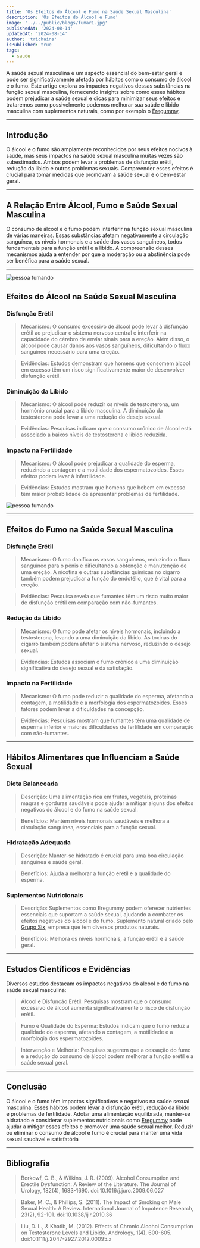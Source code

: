 ```yaml
---
title: 'Os Efeitos do Álcool e Fumo na Saúde Sexual Masculina'
description: 'Os Efeitos do Álcool e Fumo'
image: '../../public/blogs/fumar1.jpg'
publishedAt: '2024-08-14'
updatedAt: '2024-08-14'
author: 'trichains'
isPublished: true
tags:
  - saude
---
```


A saúde sexual masculina é um aspecto essencial do bem-estar geral e pode ser significativamente afetada por hábitos como o consumo de álcool e o fumo. Este artigo explora os impactos negativos dessas substâncias na função sexual masculina, fornecendo insights sobre como esses hábitos podem prejudicar a saúde sexual e dicas para minimizar seus efeitos e trataremos como possivelmente podemos melhorar sua saúde e libido masculina com suplementos naturais, como por exemplo o [Eregummy](https://eregummy.com).

---

## Introdução

O álcool e o fumo são amplamente reconhecidos por seus efeitos nocivos à saúde, mas seus impactos na saúde sexual masculina muitas vezes são subestimados. Ambos podem levar a problemas de disfunção erétil, redução da libido e outros problemas sexuais. Compreender esses efeitos é crucial para tomar medidas que promovam a saúde sexual e o bem-estar geral.

---

## A Relação Entre Álcool, Fumo e Saúde Sexual Masculina

O consumo de álcool e o fumo podem interferir na função sexual masculina de várias maneiras. Essas substâncias afetam negativamente a circulação sanguínea, os níveis hormonais e a saúde dos vasos sanguíneos, todos fundamentais para a função erétil e a libido. A compreensão desses mecanismos ajuda a entender por que a moderação ou a abstinência pode ser benéfica para a saúde sexual.

---

<div style={{ display: 'flex', justifyContent: 'center' }}>
  <Image
    src="/blog/blogs/fumar2.jpg"
    width={600}
    height={404}
    alt="pessoa fumando"
  />
</div>


## Efeitos do Álcool na Saúde Sexual Masculina

### Disfunção Erétil

> Mecanismo: O consumo excessivo de álcool pode levar à disfunção erétil ao prejudicar o sistema nervoso central e interferir na capacidade do cérebro de enviar sinais para a ereção. Além disso, o álcool pode causar danos aos vasos sanguíneos, dificultando o fluxo sanguíneo necessário para uma ereção.

> Evidências: Estudos demonstram que homens que consomem álcool em excesso têm um risco significativamente maior de desenvolver disfunção erétil.

### Diminuição da Libido

> Mecanismo: O álcool pode reduzir os níveis de testosterona, um hormônio crucial para a libido masculina. A diminuição da testosterona pode levar a uma redução do desejo sexual.

> Evidências: Pesquisas indicam que o consumo crônico de álcool está associado a baixos níveis de testosterona e libido reduzida.

### Impacto na Fertilidade

> Mecanismo: O álcool pode prejudicar a qualidade do esperma, reduzindo a contagem e a motilidade dos espermatozoides. Esses efeitos podem levar à infertilidade.

> Evidências: Estudos mostram que homens que bebem em excesso têm maior probabilidade de apresentar problemas de fertilidade.

<div style={{ display: 'flex', justifyContent: 'center' }}>
  <Image
    src="/blog/blogs/fumar3.jpg"
    width={600}
    height={404}
    alt="pessoa fumando"
  />
</div>

---

## Efeitos do Fumo na Saúde Sexual Masculina

### Disfunção Erétil

> Mecanismo: O fumo danifica os vasos sanguíneos, reduzindo o fluxo sanguíneo para o pênis e dificultando a obtenção e manutenção de uma ereção. A nicotina e outras substâncias químicas no cigarro também podem prejudicar a função do endotélio, que é vital para a ereção.

> Evidências: Pesquisa revela que fumantes têm um risco muito maior de disfunção erétil em comparação com não-fumantes.

### Redução da Libido

> Mecanismo: O fumo pode afetar os níveis hormonais, incluindo a testosterona, levando a uma diminuição da libido. As toxinas do cigarro também podem afetar o sistema nervoso, reduzindo o desejo sexual.

> Evidências: Estudos associam o fumo crônico a uma diminuição significativa do desejo sexual e da satisfação.

### Impacto na Fertilidade

> Mecanismo: O fumo pode reduzir a qualidade do esperma, afetando a contagem, a motilidade e a morfologia dos espermatozoides. Esses fatores podem levar a dificuldades na concepção.

> Evidências: Pesquisas mostram que fumantes têm uma qualidade de esperma inferior e maiores dificuldades de fertilidade em comparação com não-fumantes.

---

## Hábitos Alimentares que Influenciam a Saúde Sexual

### Dieta Balanceada

> Descrição: Uma alimentação rica em frutas, vegetais, proteínas magras e gorduras saudáveis pode ajudar a mitigar alguns dos efeitos negativos do álcool e do fumo na saúde sexual.

> Benefícios: Mantém níveis hormonais saudáveis e melhora a circulação sanguínea, essenciais para a função sexual.

### Hidratação Adequada

> Descrição: Manter-se hidratado é crucial para uma boa circulação sanguínea e saúde geral.

> Benefícios: Ajuda a melhorar a função erétil e a qualidade do esperma.

### Suplementos Nutricionais

> Descrição: Suplementos como Eregummy podem oferecer nutrientes essenciais que suportam a saúde sexual, ajudando a combater os efeitos negativos do álcool e do fumo. Suplemento natural criado pelo [Grupo Six](https://ogruposix.com.br), empresa que tem diversos produtos naturais.

> Benefícios: Melhora os níveis hormonais, a função erétil e a saúde geral.

---

## Estudos Científicos e Evidências

Diversos estudos destacam os impactos negativos do álcool e do fumo na saúde sexual masculina:

> Álcool e Disfunção Erétil: Pesquisas mostram que o consumo excessivo de álcool aumenta significativamente o risco de disfunção erétil.

> Fumo e Qualidade do Esperma: Estudos indicam que o fumo reduz a qualidade do esperma, afetando a contagem, a motilidade e a morfologia dos espermatozoides.

> Intervenção e Melhoria: Pesquisas sugerem que a cessação do fumo e a redução do consumo de álcool podem melhorar a função erétil e a saúde sexual geral.

---


## Conclusão

O álcool e o fumo têm impactos significativos e negativos na saúde sexual masculina. Esses hábitos podem levar a disfunção erétil, redução da libido e problemas de fertilidade. Adotar uma alimentação equilibrada, manter-se hidratado e considerar suplementos nutricionais como [Eregummy](https://eregummy.com) pode ajudar a mitigar esses efeitos e promover uma saúde sexual melhor. Reduzir ou eliminar o consumo de álcool e fumo é crucial para manter uma vida sexual saudável e satisfatória

---

## Bibliografia

> Borkowf, C. B., & Wilkins, J. R. (2009). Alcohol Consumption and Erectile Dysfunction: A Review of the Literature. The Journal of Urology, 182(4), 1683-1690. doi:10.1016/j.juro.2009.06.027

> Baker, M. C., & Phillips, S. (2011). The Impact of Smoking on Male Sexual Health: A Review. International Journal of Impotence Research, 23(2), 92-101. doi:10.1038/ijir.2010.36

> Liu, D. L., & Khatib, M. (2012). Effects of Chronic Alcohol Consumption on Testosterone Levels and Libido. Andrology, 1(4), 600-605. doi:10.1111/j.2047-2927.2012.00095.x